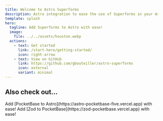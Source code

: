 ```yaml
---
title: Welcome to Astro Superforms
description: Astro integration to ease the use of Superforms in your Astro projects
template: splash
hero:
  tagline: Add Superforms to Astro with ease!
  image:
    file: ../../assets/houston.webp
  actions:
    - text: Get started
      link: /start-here/getting-started/
      icon: right-arrow
    - text: View on GitHub
      link: https://github.com/gbouteiller/astro-superforms
      icon: external
      variant: minimal
---
```



## Also check out...

<CardGrid stagger>
	<Card title="Astro PocketBase" icon="puzzle">
		Add [PocketBase to Astro](https://astro-pocketbase-five.vercel.app) with ease!
	</Card>
	<Card title="Zod PocketBase" icon="puzzle">
		Add [Zod to PocketBase](https://zod-pocketbase.vercel.app) with ease!
	</Card>
</CardGrid>
